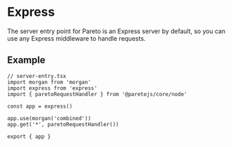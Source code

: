 # Express

The server entry point for Pareto is an Express server by default, so you can use any Express middleware to handle requests.

## Example

```tsx
// server-entry.tsx
import morgan from 'morgan'
import express from 'express'
import { paretoRequestHandler } from '@paretojs/core/node'

const app = express()

app.use(morgan('combined'))
app.get('*', paretoRequestHandler())

export { app }
```
